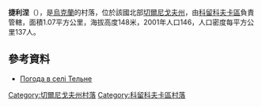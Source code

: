 {{coord|51|48|55|N|32|24|48|E|scale:100000|display=title}}

'''捷利涅'''（{{lang-uk|Тельне}}），是[[烏克蘭|烏克蘭]]的村落，位於該國北部[[切爾尼戈夫州|切爾尼戈夫州]]，由[[科留科夫卡區|科留科夫卡區]]負責管轄，面積1.07平方公里，海拔高度148米，2001年人口146，人口密度每平方公里137人。

==參考資料==
* [http://weather.in.ua/ua/chernigovskaja/25929 Погода в селі Тельне] {{Wayback|url=http://weather.in.ua/ua/chernigovskaja/25929 |date=20111220142021 }}

[[Category:切爾尼戈夫州村落|Category:切爾尼戈夫州村落]]
[[Category:科留科夫卡區村落|Category:科留科夫卡區村落]]


{{Chernihiv-geo-stub}}
